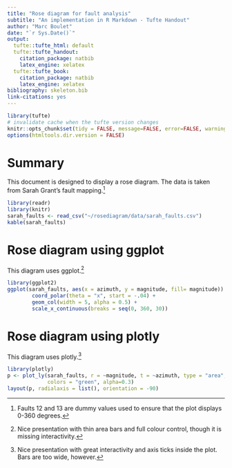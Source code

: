 ```yaml
---
title: "Rose diagram for fault analysis"
subtitle: "An implementation in R Markdown - Tufte Handout"
author: "Marc Boulet"
date: "`r Sys.Date()`"
output:
  tufte::tufte_html: default
  tufte::tufte_handout:
    citation_package: natbib
    latex_engine: xelatex
  tufte::tufte_book:
    citation_package: natbib
    latex_engine: xelatex
bibliography: skeleton.bib
link-citations: yes
---
```


```r
library(tufte)
# invalidate cache when the tufte version changes
knitr::opts_chunk$set(tidy = FALSE, message=FALSE, error=FALSE, warning=FALSE, cache.extra = packageVersion('tufte'))
options(htmltools.dir.version = FALSE)
```
# Summary

This document is designed to display a rose diagram. The data is taken from Sarah Grant's fault mapping.^[Faults 12 and 13 are dummy values used to ensure that the plot displays 0-360 degrees.]

```r
library(readr)
library(knitr)
sarah_faults <- read_csv("~/rosediagram/data/sarah_faults.csv")
kable(sarah_faults)  
```  
  
    
    
# Rose diagram using ggplot
This diagram uses ggplot.^[Nice presentation with thin area bars and full colour control, though it is missing interactivity.]

```r
library(ggplot2)
ggplot(sarah_faults, aes(x = azimuth, y = magnitude, fill= magnitude)) +
        coord_polar(theta = "x", start = -.04) +
        geom_col(width = 5, alpha = 0.5) +
        scale_x_continuous(breaks = seq(0, 360, 30))
```

# Rose diagram using plotly
This diagram uses plotly.^[Nice presentation with great interactivity and axis ticks inside the plot. Bars are too wide, however.]
```r
library(plotly)
p <- plot_ly(sarah_faults, r = ~magnitude, t = ~azimuth, type = "area", 
             colors = "green", alpha=0.3)
layout(p, radialaxis = list(), orientation = -90)
```

